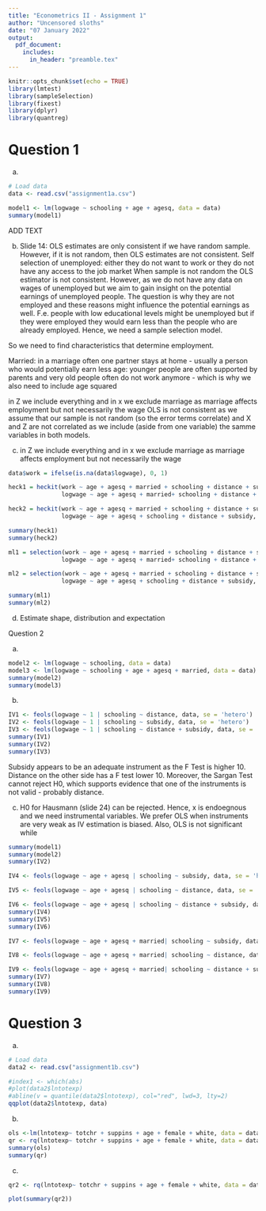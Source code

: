 ```yaml
---
title: "Econometrics II - Assignment 1"
author: "Uncensored sloths"
date: "07 January 2022"
output:
  pdf_document:
    includes:
      in_header: "preamble.tex"
---
```


```r
knitr::opts_chunk$set(echo = TRUE)
library(lmtest)
library(sampleSelection)
library(fixest)
library(dplyr) 
library(quantreg)
```

# Question 1

a) 
```r
# Load data
data <- read.csv("assignment1a.csv")
```

```r
model1 <- lm(logwage ~ schooling + age + agesq, data = data)
summary(model1)
```

ADD TEXT

b) Slide 14: OLS estimates are only consistent if we have random sample. However, if it is not random, then OLS estimates are not consistent. 
Self selection of unemployed: either they do not want to work or they do not have any access to the job market
When sample is not random the OLS estimator is not consistent. 
However, as we do not have any data on wages of unemployed but we aim to gain insight on the potential earnings of unemployed people. The question is why they are not employed and these reasons might influence the potential earnings as well. F.e. people with low educational levels might be unemployed but if they were employed they would earn less than the people who are already employed. Hence, we need a sample selection model. 

So we need to find characteristics that determine employment. 

Married: in a marriage often one partner stays at home - usually a person who would potentially earn less
age: younger people are often supported by parents and very old people often do not work anymore - which is why we also need to include age squared

in Z we include everything and in x we exclude marriage as marriage affects employment but not necessarily the wage 
OLS is not consistent as we assume that our sample is not random (so the error terms correlate) and X and Z are not correlated as we include (aside from one variable) the samme variables in both models.

c) in Z we include everything and in x we exclude marriage as marriage affects employment but not necessarily the wage 

```r
data$work = ifelse(is.na(data$logwage), 0, 1)
```

```r
heck1 = heckit(work ~ age + agesq + married + schooling + distance + subsidy,
               logwage ~ age + agesq + married+ schooling + distance + subsidy, data=data)

heck2 = heckit(work ~ age + agesq + married + schooling + distance + subsidy,
               logwage ~ age + agesq + schooling + distance + subsidy, data=data)

summary(heck1)
summary(heck2)
```
```r
ml1 = selection(work ~ age + agesq + married + schooling + distance + subsidy,
               logwage ~ age + agesq + married+ schooling + distance + subsidy, data=data)

ml2 = selection(work ~ age + agesq + married + schooling + distance + subsidy,
               logwage ~ age + agesq + schooling + distance + subsidy, data=data)

summary(ml1)
summary(ml2)
```
d) Estimate shape, distribution and expectation 

Question 2

a) 
```r
model2 <- lm(logwage ~ schooling, data = data)
model3 <- lm(logwage ~ schooling + age + agesq + married, data = data)
summary(model2)
summary(model3)
```
b)

```r
IV1 <- feols(logwage ~ 1 | schooling ~ distance, data, se = 'hetero')
IV2 <- feols(logwage ~ 1 | schooling ~ subsidy, data, se = 'hetero')
IV3 <- feols(logwage ~ 1 | schooling ~ distance + subsidy, data, se = 'hetero')
summary(IV1)
summary(IV2)
summary(IV3)
```
Subsidy appears to be an adequate instrument as the F Test is higher 10. Distance on the other side has a F test lower 10. Moreover, the Sargan Test cannot reject H0, which supports evidence that one of the instruments is not valid - probably distance.

c) 
H0 for Hausmann (slide 24) can be rejected. Hence, x is endoegnous and we need instrumental variables. We prefer OLS when instruments are very weak as IV estimation is biased.
Also, OLS is not significant while 
```r
summary(model1)
summary(model2)
summary(IV2)
```
```r
IV4 <- feols(logwage ~ age + agesq | schooling ~ subsidy, data, se = 'hetero')

IV5 <- feols(logwage ~ age + agesq | schooling ~ distance, data, se = 'hetero')

IV6 <- feols(logwage ~ age + agesq | schooling ~ distance + subsidy, data, se = 'hetero')
summary(IV4)
summary(IV5)
summary(IV6)
```

```r
IV7 <- feols(logwage ~ age + agesq + married| schooling ~ subsidy, data, se = 'hetero')

IV8 <- feols(logwage ~ age + agesq + married| schooling ~ distance, data, se = 'hetero')

IV9 <- feols(logwage ~ age + agesq + married| schooling ~ distance + subsidy, data, se = 'hetero')
summary(IV7)
summary(IV8)
summary(IV9)
```


# Question 3
a)
```r
# Load data
data2 <- read.csv("assignment1b.csv")
```

```r
#index1 <- which(abs)
#plot(data2$lntotexp)
#abline(v = quantile(data2$lntotexp), col="red", lwd=3, lty=2)
qqplot(data2$lntotexp, data)
```

b)

```r
ols <-lm(lntotexp~ totchr + suppins + age + female + white, data = data2)
qr <- rq(lntotexp~ totchr + suppins + age + female + white, data = data2, tau = c(0.1, 0.25, 0.5, 0.75, 0.9))
summary(ols)
summary(qr)
```


c)

```r
qr2 <- rq(lntotexp~ totchr + suppins + age + female + white, data = data2,  tau = seq(0.05, 0.95, by = 0.05))
```

```r
plot(summary(qr2))
```

